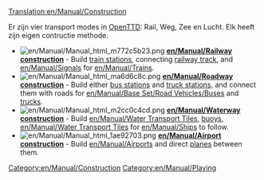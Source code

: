 [[Translation:en/Manual/Construction]]
{{nl/Manual/Inhoudsopgave}}

Er zijn vier transport modes in [[en/Manual/Main Page|OpenTTD]]: Rail, Weg, Zee en Lucht. Elk heeft zijn eigen contructie methode.


*[[File:en/Manual/Manual html m772c5b23.png]] '''[[en/Manual/Railway construction]]''' - Build [[en/Manual/Railway station|train stations]], connecting [[en/Manual/Building tracks|railway track]], and [[en/Manual/Signals]] for [[en/Manual/Trains]].
*[[File:en/Manual/Manual html ma6d6c8c.png]] '''[[en/Manual/Roadway construction]]''' - Build either [[en/Manual/Loading Bays#bus-loading-bay|bus stations]] and [[en/Manual/Loading Bays#lorry-loading-bay|truck stations]], and connect them with roads for [[en/Manual/Base Set/Road Vehicles/Buses]] and [[en/Manual/Road vehicles|trucks]].
*[[File:en/Manual/Manual html m2cc0c4cd.png]] '''[[en/Manual/Waterway construction]]''' - Build [[en/Manual/Water Transport Tiles]], [[en/Manual/Waypoints|buoys]], [[en/Manual/Water Transport Tiles]] for [[en/Manual/Ships]] to follow.
*[[File:en/Manual/Manual html 1ae92703.png]] '''[[en/Manual/Airport construction]]''' - Build [[en/Manual/Airports]] and direct [[en/Manual/Aircraft|planes]] between them.

[[Category:en/Manual/Construction]]
[[Category:en/Manual/Playing]]